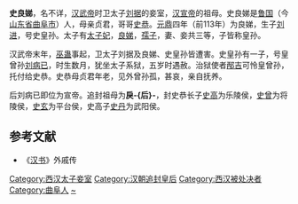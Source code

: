 '''史良娣'''{{BD|前2世纪|？|前91年||catIdx=S}}，名不详，[[汉武帝|汉武帝]]时卫太子[[刘据|刘据]]的妾室，[[汉宣帝|汉宣帝]]的祖母。史良娣是[[魯郡|鲁国]]（今[[山东省|山东省]][[曲阜市|曲阜市]]）人，母亲贞君，哥哥[[史恭|史恭]]。[[元鼎|元鼎]]四年（前113年）为良娣，生子[[刘进|刘进]]，号史皇孙。太子有[[太子妃|太子妃]]，[[良娣|良娣]]，[[孺子_(位号)|孺子]]，妻、妾共三等，子皆称皇孙。

汉武帝末年，[[巫蛊之祸|巫蛊]]事起，卫太子刘据及良娣、史皇孙皆遭害。史皇孙有一子，号皇曾孙[[汉宣帝|刘病已]]，时生数月，犹坐太子系狱，五岁时遇赦。治狱使者[[丙吉|邴吉]]可怜皇曾孙，托付给史恭。史恭母贞君年老，见外曾孙孤，甚哀，亲自抚养。

后刘病已即位为宣帝。追封祖母为'''戾-{后}-'''，封史恭长子[[史高|史高]]为乐陵侯，[[史曾|史曾]]为将陵侯，[[史玄|史玄]]为平台侯，史高子[[史丹|史丹]]为武阳侯。

==参考文献==
*《[[汉书|汉书]]》外戚传

{{汉朝皇后}}
{{DEFAULTSORT:S}}
[[Category:西汉太子妾室|Category:西汉太子妾室]]
[[Category:汉朝追封皇后|Category:汉朝追封皇后]]
[[Category:西汉被处决者|Category:西汉被处决者]]
[[Category:曲阜人|Category:曲阜人]]
[[Category:史姓|~]]